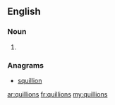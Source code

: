 ==English==

===Noun===
{{head|en|plural}}

# {{plural of|quillion|lang=en|nocat=1}}

===Anagrams===
* [[squillion#English|squillion]]

[[ar:quillions]]
[[fr:quillions]]
[[my:quillions]]